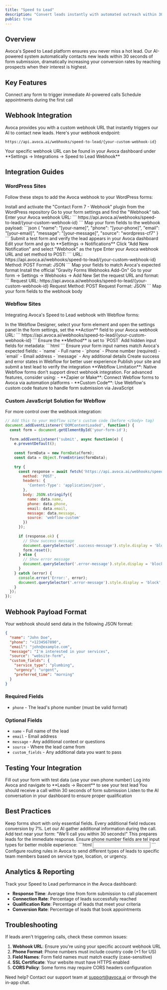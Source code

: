 ```yaml
---
title: "Speed to Lead"
description: "Convert leads instantly with automated outreach within 30 seconds"
public: true
---
```

## Overview

Avoca's Speed to Lead platform ensures you never miss a hot lead. Our AI-powered system automatically contacts new leads within 30 seconds of form submission, dramatically increasing your conversion rates by reaching prospects when their interest is highest.

## Key Features

<CardGroup cols={2}>
  <Card title="Instant Webhook Triggers" icon="bolt">
    Connect any form to trigger immediate AI-powered calls
  </Card>
  <Card title="Real-time Appointment Booking" icon="calendar">
    Schedule appointments during the first call
  </Card>
</CardGroup>

## Webhook Integration

Avoca provides you with a custom webhook URL that instantly triggers our AI to contact new leads. Here's your webhook endpoint:

```
https://api.avoca.ai/webhooks/speed-to-lead/{your-custom-webhook-id}
```

<Info>
  Your specific webhook URL can be found in your Avoca dashboard under **Settings → Integrations → Speed to Lead Webhook**
</Info>

## Integration Guides

### WordPress Sites

Follow these steps to add the Avoca webhook to your WordPress forms:

<Tabs>
  <Tab title="Contact Form 7">
    <Steps>
      <Step title="Install Webhook Plugin">
        Install and activate the "Contact Form 7 - Webhook" plugin from the WordPress repository
      </Step>
      <Step title="Configure Webhook">
        Go to your form settings and find the "Webhook" tab. Enter your Avoca webhook URL:
        ```
        https://api.avoca.ai/webhooks/speed-to-lead/{your-custom-webhook-id}
        ```
      </Step>
      <Step title="Map Form Fields">
        Map your form fields to the webhook payload:
        ```json
        {
          "name": "[your-name]",
          "phone": "[your-phone]",
          "email": "[your-email]",
          "message": "[your-message]",
          "source": "wordpress-cf7"
        }
        ```
      </Step>
      <Step title="Test Integration">
        Submit a test form and verify the lead appears in your Avoca dashboard
      </Step>
    </Steps>
  </Tab>
  
  <Tab title="WPForms">
    <Steps>
      <Step title="Open Form Settings">
        Edit your form and go to **Settings → Notifications**
      </Step>
      <Step title="Add Webhook">
        Click "Add New Notification" and select "Webhook" as the type
      </Step>
      <Step title="Configure URL">
        Enter your Avoca webhook URL and set method to POST:
        ```
        URL: https://api.avoca.ai/webhooks/speed-to-lead/{your-custom-webhook-id}
        Method: POST
        Format: JSON
        ```
      </Step>
      <Step title="Set Field Mapping">
        Map your fields to match Avoca's expected format
      </Step>
    </Steps>
  </Tab>
  
  <Tab title="Gravity Forms">
    <Steps>
      <Step title="Install Add-On">
        Install the official "Gravity Forms Webhooks Add-On"
      </Step>
      <Step title="Create Feed">
        Go to your form → Settings → Webhooks → Add New
      </Step>
      <Step title="Configure Webhook">
        Set the request URL and format:
        ```
        Request URL: https://api.avoca.ai/webhooks/speed-to-lead/{your-custom-webhook-id}
        Request Method: POST
        Request Format: JSON
        ```
      </Step>
      <Step title="Field Mapping">
        Map your form fields to the webhook body
      </Step>
    </Steps>
  </Tab>
</Tabs>

### Webflow Sites

Integrating Avoca's Speed to Lead webhook with Webflow forms:

<Steps>
  <Step title="Access Form Settings">
    In the Webflow Designer, select your form element and open the settings panel
  </Step>
  
  <Step title="Configure Form Action">
    In the form settings, set the **Action** field to your Avoca webhook URL:
    ```
    https://api.avoca.ai/webhooks/speed-to-lead/{your-custom-webhook-id}
    ```
  </Step>
  
  <Step title="Set Method to POST">
    Ensure the **Method** is set to `POST`
  </Step>
  
  <Step title="Add Hidden Fields">
    Add hidden input fields for metadata:
    ```html
    <input type="hidden" name="source" value="webflow">
    <input type="hidden" name="form_name" value="contact-form">
    ```
  </Step>
  
  <Step title="Configure Field Names">
    Ensure your form input names match Avoca's expected fields:
    - `name` - Full name
    - `phone` - Phone number (required)
    - `email` - Email address
    - `message` - Any additional details
  </Step>
  
  <Step title="Add Success/Error States">
    Create success and error states in Webflow for better user experience
  </Step>
  
  <Step title="Publish and Test">
    Publish your site and submit a test lead to verify the integration
  </Step>
</Steps>

<Warning>
  **Webflow Limitation**: Native Webflow forms don't support direct webhook integration. For advanced features, consider using:
  - **Zapier or Make**: Connect Webflow forms to Avoca via automation platforms
  - **Custom Code**: Use Webflow's custom code feature to handle form submission via JavaScript
</Warning>

### Custom JavaScript Solution for Webflow

For more control over the webhook integration:

```javascript
// Add this to your Webflow site's custom code (before </body> tag)
document.addEventListener('DOMContentLoaded', function() {
  const form = document.getElementById('your-form-id');
  
  form.addEventListener('submit', async function(e) {
    e.preventDefault();
    
    const formData = new FormData(form);
    const data = Object.fromEntries(formData);
    
    try {
      const response = await fetch('https://api.avoca.ai/webhooks/speed-to-lead/{your-custom-webhook-id}', {
        method: 'POST',
        headers: {
          'Content-Type': 'application/json',
        },
        body: JSON.stringify({
          name: data.name,
          phone: data.phone,
          email: data.email,
          message: data.message,
          source: 'webflow-custom'
        })
      });
      
      if (response.ok) {
        // Show success message
        document.querySelector('.success-message').style.display = 'block';
        form.reset();
      } else {
        // Show error message
        document.querySelector('.error-message').style.display = 'block';
      }
    } catch (error) {
      console.error('Error:', error);
      document.querySelector('.error-message').style.display = 'block';
    }
  });
});
```

## Webhook Payload Format

Your webhook should send data in the following JSON format:

```json
{
  "name": "John Doe",
  "phone": "+1234567890",
  "email": "john@example.com",
  "message": "I'm interested in your services",
  "source": "website-form",
  "custom_fields": {
    "service_type": "plumbing",
    "urgency": "urgent",
    "preferred_time": "morning"
  }
}
```

### Required Fields
- `phone` - The lead's phone number (must be valid format)

### Optional Fields
- `name` - Full name of the lead
- `email` - Email address
- `message` - Any additional context or questions
- `source` - Where the lead came from
- `custom_fields` - Any additional data you want to pass

## Testing Your Integration

<Steps>
  <Step title="Submit Test Lead">
    Fill out your form with test data (use your own phone number)
  </Step>
  <Step title="Check Avoca Dashboard">
    Log into Avoca and navigate to **Leads → Recent** to see your test lead
  </Step>
  <Step title="Verify Call Placement">
    You should receive a call within 30 seconds of form submission
  </Step>
  <Step title="Review Call Recording">
    Listen to the AI conversation in your dashboard to ensure proper qualification
  </Step>
</Steps>

## Best Practices

<AccordionGroup>
  <Accordion title="Optimize Form Fields">
    Keep forms short with only essential fields. Every additional field reduces conversion by 7%. Let our AI gather additional information during the call.
  </Accordion>
  
  <Accordion title="Set Clear Expectations">
    Add text near your form: "We'll call you within 30 seconds!" This prepares leads for the immediate response.
  </Accordion>
  
  <Accordion title="Mobile Optimization">
    Ensure phone number fields are tel input types for better mobile experience:
    ```html
    <input type="tel" name="phone" required>
    ```
  </Accordion>
  
  <Accordion title="Lead Routing Rules">
    Configure routing rules in Avoca to send different types of leads to specific team members based on service type, location, or urgency.
  </Accordion>
</AccordionGroup>

## Analytics & Reporting

Track your Speed to Lead performance in the Avoca dashboard:

- **Response Time**: Average time from form submission to call placement
- **Connection Rate**: Percentage of leads successfully reached
- **Qualification Rate**: Percentage of leads that meet your criteria
- **Conversion Rate**: Percentage of leads that book appointments

## Troubleshooting

<Warning>
  If leads aren't triggering calls, check these common issues:
</Warning>

1. **Webhook URL**: Ensure you're using your specific account webhook URL
2. **Phone Format**: Phone numbers must include country code (+1 for US)
3. **Field Names**: Form field names must match exactly (case-sensitive)
4. **SSL Certificate**: Your website must have HTTPS enabled
5. **CORS Policy**: Some forms may require CORS headers configuration

Need help? Contact our support team at support@avoca.ai or through the in-app chat.
